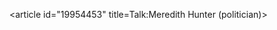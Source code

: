 <article id="19954453" title=Talk:Meredith Hunter (politician)>
	<talkpage id="19954453" title="Talk:Meredith Hunter (politician)">
{{WikiProject Biography
|living=yes
|class=C
|politician-work-group=yes
|listas=Hunter, Meredith 
}}
{{WikiProject Australia|class=C
|importance=Low 
|politics=yes
|politics-importance=Low 
|Canberra=yes
}}
	</talkpage>
</article>